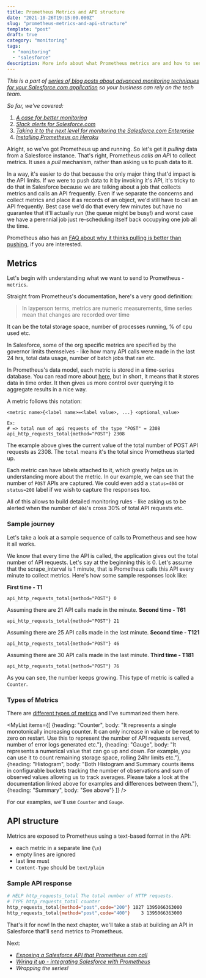 ```yaml
---
title: Prometheus Metrics and API structure
date: "2021-10-26T19:15:00.000Z"
slug: "prometheus-metrics-and-api-structure"
template: "post"
draft: true
category: "monitoring"
tags:
  - "monitoring"
  - "salesforce"
description: More info about what Prometheus metrics are and how to send them via the API
---
```



_This is a part of [series of blog posts about advanced monitoring techniques for your Salesforce.com application](/series-about-monitoring-your-salesforce-enterprise) so your business can rely on the tech team._

_So far, we've covered:_

1. _[A case for better monitoring](/a-case-for-better-monitoring)_
2. _[Slack alerts for Salesforce.com](/slack-alerts-for-salesforce)_
3. _[Taking it to the next level for monitoring the Salesforce.com Enterprise](/next-level-monitoring-for-your-salesforce-enterprise)_
4. _[Installing Prometheus on Heroku](/installing-prometheus-on-heroku)_

Alright, so we've got Prometheus up and running. So let's get it _pulling_ data from a Salesforce instance. That's right, Prometheus _calls an API_ to collect metrics. It uses a _pull_ mechanism, rather than asking us to push data to it.

In a way, it's easier to do that because the only major thing that'd impact is the API limits. If we were to push data to it by invoking it's API, it's tricky to do that in Salesforce because we are talking about a job that collects metrics and calls an API frequently. Even if we separate the concerns and collect metrics and place it as records of an object, we'd still have to call an API frequently. Best case we'd do that every few minutes but have no guarantee that it'll actually run (the queue might be busy!) and worst case we have a perennial job just re-scheduling itself back occupying one job all the time.

Prometheus also has an [FAQ about why it thinks pulling is better than pushing](https://prometheus.io/docs/introduction/faq/#why-do-you-pull-rather-than-push), if you are interested.

## Metrics

Let's begin with understanding what we want to send to Prometheus - `metrics`.

Straight from Prometheus's documentation, here's a very good definition:

> In layperson terms, metrics are numeric measurements, time series mean that changes are recorded over time

It can be the total storage space, number of processes running, % of cpu used etc.

In Salesforce, some of the org specific metrics are specified by the governor limits themselves - like how many API calls were made in the last 24 hrs, total data usage, number of batch jobs that ran etc.

In Prometheus's data model, each metric is stored in a time-series database. You can read more about [here](https://en.wikipedia.org/wiki/Time_series), but in short, it means that it stores data in time order. It then gives us more control over querying it to aggregate results in a nice way.

A metric follows this notation:

```text
<metric name>{<label name>=<label value>, ...} <optional_value>

Ex:
# => total num of api requests of the type "POST" = 2308
api_http_requests_total{method="POST"} 2308
```

The example above gives the current value of the total number of POST API requests as 2308. The `total` means it's the total since Prometheus started up.

Each metric can have labels attached to it, which greatly helps us in understanding more about the metric. In our example, we can see that the number of `POST` APIs are captured. We could even add a `status=404` or `status=200` label if we wish to capture the responses too.

All of this allows to build detailed monitoring rules - like asking us to be alerted when the number of `404`'s cross 30% of total API requests etc.  

### Sample journey

Let's take a look at a sample sequence of calls to Prometheus and see how it all works.

We know that every time the API is called, the application gives out the total number of API requests. Let's say at the beginning this is 0. Let's assume that the scrape_interval is 1 minute, that is Prometheus calls this API every minute to collect metrics. Here's how some sample responses look like:

**First time - T1**

```
api_http_requests_total{method="POST"} 0
```

Assuming there are 21 API calls made in the minute.
**Second time - T61**

```
api_http_requests_total{method="POST"} 21
```

Assuming there are 25 API calls made in the last minute.
**Second time - T121**

```
api_http_requests_total{method="POST"} 46
```

Assuming there are 30 API calls made in the last minute.
**Third time - T181**

```
api_http_requests_total{method="POST"} 76
```

As you can see, the number keeps growing. This type of metric is called a `Counter`.

### Types of Metrics
There are [different types of metrics](https://prometheus.io/docs/concepts/metric_types/) and I've summarized them here.

<MyList items={[
  {heading: "Counter", body: "It represents a single monotonically increasing counter. It can only increase in value or be reset to zero on restart. Use this to represent the number of API requests served, number of error logs generated etc."},
  {heading: "Gauge", body: "It represents a numerical value that can go up and down. For example, you can use it to count remaining storage space, rolling 24hr limits etc."},
  {heading: "Histogram", body: "Both Histogram and Summary counts items in configurable buckets tracking the number of observations and sum of observed values allowing us to track averages. Please take a look at the documentation linked above for examples and differences between them."},
  {heading: "Summary", body: "See above"}
]} />

For our examples, we'll use `Counter` and `Gauge`.

## API structure

Metrics are exposed to Prometheus using a text-based format in the API:

- each metric in a separate line (`\n`)
- empty lines are ignored
- last line must
- `Content-Type` should be `text/plain`

### Sample API response

```bash
# HELP http_requests_total The total number of HTTP requests.
# TYPE http_requests_total counter
http_requests_total{method="post",code="200"} 1027 1395066363000
http_requests_total{method="post",code="400"}    3 1395066363000
```

That's it for now! In the next chapter, we'll take a stab at building an API in Salesforce that'll send metrics to Prometheus.

Next:
- _[Exposing a Salesforce API that Prometheus can call](/creating-salesforce-api-to-invoke-from-prometheus)_
- _[Wiring it up - integrating Salesforce with Prometheus](/integrating-salesforce-with-prometheus)_
- _Wrapping the series!_
